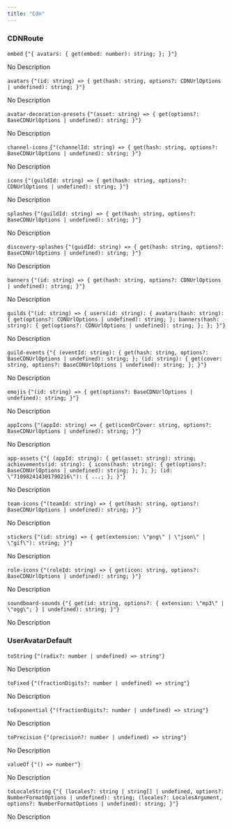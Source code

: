 ```yaml
---
title: "Cdn"
---
```

                 
### CDNRoute



<div className='*:border-b [&>*:last-child]:border-b-0'><div className='text-sm text-fd-muted-foreground py-4'>

<div className="flex flex-row items-center gap-4">
  <code className="text-sm">embed</code>
  <code className="text-fd-muted-foreground">{"{ avatars: { get(embed: number): string; }; }"}</code>
</div>

No Description



</div>
<div className='text-sm text-fd-muted-foreground py-4'>

<div className="flex flex-row items-center gap-4">
  <code className="text-sm">avatars</code>
  <code className="text-fd-muted-foreground">{"(id: string) => { get(hash: string, options?: CDNUrlOptions | undefined): string; }"}</code>
</div>

No Description



</div>
<div className='text-sm text-fd-muted-foreground py-4'>

<div className="flex flex-row items-center gap-4">
  <code className="text-sm">avatar-decoration-presets</code>
  <code className="text-fd-muted-foreground">{"(asset: string) => { get(options?: BaseCDNUrlOptions | undefined): string; }"}</code>
</div>

No Description



</div>
<div className='text-sm text-fd-muted-foreground py-4'>

<div className="flex flex-row items-center gap-4">
  <code className="text-sm">channel-icons</code>
  <code className="text-fd-muted-foreground">{"(channelId: string) => { get(hash: string, options?: BaseCDNUrlOptions | undefined): string; }"}</code>
</div>

No Description



</div>
<div className='text-sm text-fd-muted-foreground py-4'>

<div className="flex flex-row items-center gap-4">
  <code className="text-sm">icons</code>
  <code className="text-fd-muted-foreground">{"(guildId: string) => { get(hash: string, options?: CDNUrlOptions | undefined): string; }"}</code>
</div>

No Description



</div>
<div className='text-sm text-fd-muted-foreground py-4'>

<div className="flex flex-row items-center gap-4">
  <code className="text-sm">splashes</code>
  <code className="text-fd-muted-foreground">{"(guildId: string) => { get(hash: string, options?: BaseCDNUrlOptions | undefined): string; }"}</code>
</div>

No Description



</div>
<div className='text-sm text-fd-muted-foreground py-4'>

<div className="flex flex-row items-center gap-4">
  <code className="text-sm">discovery-splashes</code>
  <code className="text-fd-muted-foreground">{"(guidId: string) => { get(hash: string, options?: BaseCDNUrlOptions | undefined): string; }"}</code>
</div>

No Description



</div>
<div className='text-sm text-fd-muted-foreground py-4'>

<div className="flex flex-row items-center gap-4">
  <code className="text-sm">banners</code>
  <code className="text-fd-muted-foreground">{"(id: string) => { get(hash: string, options?: CDNUrlOptions | undefined): string; }"}</code>
</div>

No Description



</div>
<div className='text-sm text-fd-muted-foreground py-4'>

<div className="flex flex-row items-center gap-4">
  <code className="text-sm">guilds</code>
  <code className="text-fd-muted-foreground">{"(id: string) => { users(id: string): { avatars(hash: string): { get(options?: CDNUrlOptions | undefined): string; }; banners(hash: string): { get(options?: CDNUrlOptions | undefined): string; }; }; }"}</code>
</div>

No Description



</div>
<div className='text-sm text-fd-muted-foreground py-4'>

<div className="flex flex-row items-center gap-4">
  <code className="text-sm">guild-events</code>
  <code className="text-fd-muted-foreground">{"{ (eventId: string): { get(hash: string, options?: BaseCDNUrlOptions | undefined): string; }; (id: string): { get(cover: string, options?: BaseCDNUrlOptions | undefined): string; }; }"}</code>
</div>

No Description



</div>
<div className='text-sm text-fd-muted-foreground py-4'>

<div className="flex flex-row items-center gap-4">
  <code className="text-sm">emojis</code>
  <code className="text-fd-muted-foreground">{"(id: string) => { get(options?: BaseCDNUrlOptions | undefined): string; }"}</code>
</div>

No Description



</div>
<div className='text-sm text-fd-muted-foreground py-4'>

<div className="flex flex-row items-center gap-4">
  <code className="text-sm">appIcons</code>
  <code className="text-fd-muted-foreground">{"(appId: string) => { get(iconOrCover: string, options?: BaseCDNUrlOptions | undefined): string; }"}</code>
</div>

No Description



</div>
<div className='text-sm text-fd-muted-foreground py-4'>

<div className="flex flex-row items-center gap-4">
  <code className="text-sm">app-assets</code>
  <code className="text-fd-muted-foreground">{"{ (appId: string): { get(asset: string): string; achievements(id: string): { icons(hash: string): { get(options?: BaseCDNUrlOptions | undefined): string; }; }; }; (id: \"710982414301790216\"): { ...; }; }"}</code>
</div>

No Description



</div>
<div className='text-sm text-fd-muted-foreground py-4'>

<div className="flex flex-row items-center gap-4">
  <code className="text-sm">team-icons</code>
  <code className="text-fd-muted-foreground">{"(teamId: string) => { get(hash: string, options?: BaseCDNUrlOptions | undefined): string; }"}</code>
</div>

No Description



</div>
<div className='text-sm text-fd-muted-foreground py-4'>

<div className="flex flex-row items-center gap-4">
  <code className="text-sm">stickers</code>
  <code className="text-fd-muted-foreground">{"(id: string) => { get(extension: \"png\" | \"json\" | \"gif\"): string; }"}</code>
</div>

No Description



</div>
<div className='text-sm text-fd-muted-foreground py-4'>

<div className="flex flex-row items-center gap-4">
  <code className="text-sm">role-icons</code>
  <code className="text-fd-muted-foreground">{"(roleId: string) => { get(icon: string, options?: BaseCDNUrlOptions | undefined): string; }"}</code>
</div>

No Description



</div>
<div className='text-sm text-fd-muted-foreground py-4'>

<div className="flex flex-row items-center gap-4">
  <code className="text-sm">soundboard-sounds</code>
  <code className="text-fd-muted-foreground">{"{ get(id: string, options?: { extension: \"mp3\" | \"ogg\"; } | undefined): string; }"}</code>
</div>

No Description



</div></div>

### UserAvatarDefault



<div className='*:border-b [&>*:last-child]:border-b-0'><div className='text-sm text-fd-muted-foreground py-4'>

<div className="flex flex-row items-center gap-4">
  <code className="text-sm">toString</code>
  <code className="text-fd-muted-foreground">{"(radix?: number | undefined) => string"}</code>
</div>

No Description



</div>
<div className='text-sm text-fd-muted-foreground py-4'>

<div className="flex flex-row items-center gap-4">
  <code className="text-sm">toFixed</code>
  <code className="text-fd-muted-foreground">{"(fractionDigits?: number | undefined) => string"}</code>
</div>

No Description



</div>
<div className='text-sm text-fd-muted-foreground py-4'>

<div className="flex flex-row items-center gap-4">
  <code className="text-sm">toExponential</code>
  <code className="text-fd-muted-foreground">{"(fractionDigits?: number | undefined) => string"}</code>
</div>

No Description



</div>
<div className='text-sm text-fd-muted-foreground py-4'>

<div className="flex flex-row items-center gap-4">
  <code className="text-sm">toPrecision</code>
  <code className="text-fd-muted-foreground">{"(precision?: number | undefined) => string"}</code>
</div>

No Description



</div>
<div className='text-sm text-fd-muted-foreground py-4'>

<div className="flex flex-row items-center gap-4">
  <code className="text-sm">valueOf</code>
  <code className="text-fd-muted-foreground">{"() => number"}</code>
</div>

No Description



</div>
<div className='text-sm text-fd-muted-foreground py-4'>

<div className="flex flex-row items-center gap-4">
  <code className="text-sm">toLocaleString</code>
  <code className="text-fd-muted-foreground">{"{ (locales?: string | string[] | undefined, options?: NumberFormatOptions | undefined): string; (locales?: LocalesArgument, options?: NumberFormatOptions | undefined): string; }"}</code>
</div>

No Description



</div></div>
